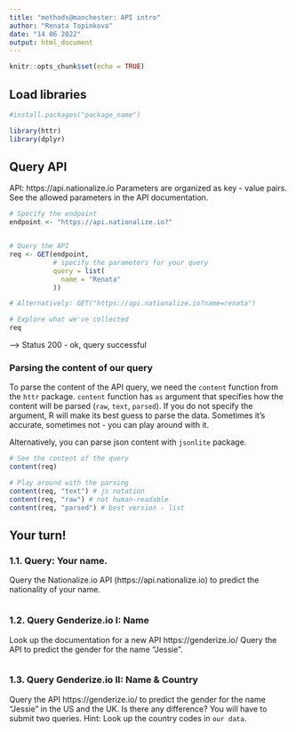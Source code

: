 ```yaml
---
title: "methods@manchester: API intro"
author: "Renata Topinkova"
date: "14 06 2022"
output: html_document
---
```


```r
knitr::opts_chunk$set(echo = TRUE)
```


## Load libraries
```r
#install.packages("package_name")

library(httr)
library(dplyr)
``` 


## Query API
API: https://api.nationalize.io
Parameters are organized as key - value pairs. See the allowed parameters in the API documentation.

```r
# Specify the endpoint
endpoint <- "https://api.nationalize.io?"


# Query the API
req <- GET(endpoint, 
           # specify the parameters for your query
           query = list(
             name = "Renata"
           ))

# Alternatively: GET("https://api.nationalize.io?name=renata")

# Explore what we've collected
req

```
--> Status 200 - ok, query successful


### Parsing the content of our query
To parse the content of the API query, we need the `content` function from the `httr` package.
`content` function has `as` argument that specifies how the content will be parsed (`raw`, `text`, `parsed`). 
If you do not specify the argument, R will make its best guess to parse the data. Sometimes it's accurate, sometimes not - you can play around with it.

Alternatively, you can parse json content with `jsonlite` package.

```r
# See the content of the query
content(req)

# Play around with the parsing
content(req, "text") # js notation
content(req, "raw") # not human-readable
content(req, "parsed") # best version - list

```

## Your turn!

### 1.1. Query: Your name.
Query the Nationalize.io API (https://api.nationalize.io) to predict the nationality of your name. 
```r

```



### 1.2. Query Genderize.io I: Name
Look up the documentation for a new API https://genderize.io/
Query the API to predict the gender for the name "Jessie".
```r

```


### 1.3. Query Genderize.io II: Name & Country
Query the API https://genderize.io/ to predict the gender for the name "Jessie" in the US and the UK. Is there any difference? 
You will have to submit two queries.
Hint: Look up the country codes in `our data`. 
```r

```



